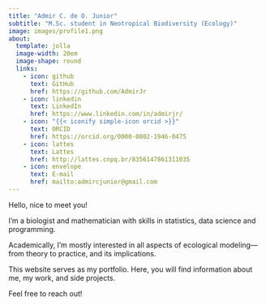 ```yaml
---
title: "Admir C. de O. Junior"
subtitle: "M.Sc. student in Neotropical Biodiversity (Ecology)"
image: images/profile1.png
about:
  template: jolla
  image-width: 20em
  image-shape: round
  links:
    - icon: github
      text: GitHub
      href: https://github.com/AdmirJr
    - icon: linkedin
      text: LinkedIn
      href: https://www.linkedin.com/in/admirjr/
    - icon: "{{< iconify simple-icon orcid >}}"
      text: ORCID
      href: https://orcid.org/0000-0002-1946-0475
    - icon: lattes
      text: Lattes
      href: http://lattes.cnpq.br/8356147861311035
    - icon: envelope
      text: E-mail
      href: mailto:admircjunior@gmail.com
---
```


Hello, nice to meet you!

I'm a biologist and mathematician with skills in statistics, data science and programming.

Academically, I'm mostly interested in all aspects of ecological modeling—from theory to practice, and its implications.

This website serves as my portfolio. Here, you will find information about me, my work, and side projects.

Feel free to reach out!
